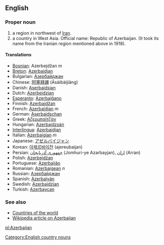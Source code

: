 ==English==

===Proper noun===

# a region in northwest of [[Iran]].
# a country in West Asia. Official name: Republic of Azerbaijan. (It took its name from the Iranian region mentioned above in 1918).

====Translations====

*[[Bosnian]]: Azerbejdžan ''m''
*[[Breton]]: [[Azerbaidjan]]
*Bulgarian: [[Азербайджан]]
*Chinese: [[阿塞拜疆]] (Āsàibàijiāng)
*Danish: [[Aserbajdsjan]]
*Dutch: [[Azerbeidzjan]]
*[[Esperanto]]: [[Azerbajĝano]]
*Finnish: [[Azerbaidžan]]
*French: [[Azerbaïdjan]] ''m''
*German: [[Aserbaidschan]]
*Greek: [[Αζερμπαϊτζάν]]
*Hungarian: [[Azerbajdzsán]]
*[[Interlingua]]: [[Azerbaidjan]]
*Italian: [[Azerbaigian]] ''m''
*Japanese: [[アゼルバイジャン]]
*Korean: [[아제르바이잔]] (ajereubaijan)
*Persian: [[جمهوری آذربایجان]] (Jomhuri-ye Azarbayjan), [[اران]] (Arran)
*Polish: [[Azerbejdżan]]
*Portuguese: [[Azerbaijão]]
*Romanian: [[Azerbaigean]] ''n''
*Russian: [[Азербайджан]]
*Spanish: [[Azerbaiyán]]
*Swedish: [[Azerbajdzjan]]
*Turkish: [[Azerbaycan]]

===See also===
*[[Countries of the world]]
*[[w:Azerbaijan|Wikipedia article on Azerbaijan]]
[[Category:English country nouns]]

[[pl:Azerbaijan]]